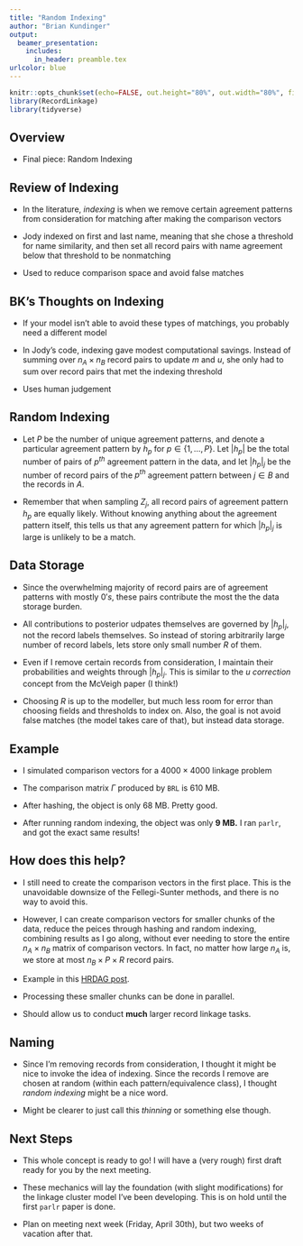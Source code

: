 ```yaml
---
title: "Random Indexing"
author: "Brian Kundinger"
output:
  beamer_presentation:
    includes:
      in_header: preamble.tex  
urlcolor: blue
---
```


```r
knitr::opts_chunk$set(echo=FALSE, out.height="80%", out.width="80%", fig.align = 'center')
library(RecordLinkage)
library(tidyverse)
```

## Overview

- Final piece: Random Indexing

## Review of Indexing

- In the literature, *indexing* is when we remove certain agreement patterns from consideration for matching after making the comparison vectors

- Jody indexed on first and last name, meaning that she chose a threshold for name similarity, and then set all record pairs with name agreement below that threshold to be nonmatching

- Used to reduce comparison space and avoid false matches

## BK's Thoughts on Indexing

- If your model isn't able to avoid these types of matchings, you probably need a different model

- In Jody's code, indexing gave modest computational savings. Instead of summing over $n_A \times n_B$ record pairs to update $m$ and $u$, she only had to sum over record pairs that met the indexing threshold

- Uses human judgement

## Random Indexing

- Let $P$ be the number of unique agreement patterns, and denote a particular agreement pattern by $h_p$ for $p \in \{1, \ldots, P\}$. Let $|h_p|$ be the total number of pairs of $p^{th}$ agreement pattern in the data, and let $|h_p|_j$ be the number of record pairs of the $p^{th}$ agreement pattern between $j\in B$ and the records in $A$.

- Remember that when sampling $Z_j$, all record pairs of agreement pattern $h_p$ are equally likely. Without knowing anything about the agreement pattern itself, this tells us that any agreement pattern for which $|h_p|_j$ is large is unlikely to be a match. 

## Data Storage

- Since the overwhelming majority of record pairs are of agreement patterns with mostly $0's$, these pairs contribute the most the the data storage burden.

- All contributions to posterior udpates themselves are governed by $|h_p|_j$, not the record labels themselves. So instead of storing arbitrarily large number of record labels, lets store only small number $R$ of them.

- Even if I remove certain records from consideration, I maintain their probabilities and weights through $|h_p|_j$. This is similar to the *u correction* concept from the McVeigh paper (I think!)

- Choosing $R$ is up to the modeller, but much less room for error than choosing fields and thresholds to index on. Also, the goal is not avoid false matches (the model takes care of that), but instead data storage. 

## Example

- I simulated comparison vectors for a $4000 \times 4000$ linkage problem

- The comparison matrix $\Gamma$ produced by `BRL` is 610 MB.

- After hashing, the object is only 68 MB. Pretty good. 

- After running random indexing, the object was only **9 MB.** I ran `parlr`, and got the exact same results! 

## How does this help?

- I still need to create the comparison vectors in the first place. This is the unavoidable downsize of the Fellegi-Sunter methods, and there is no way to avoid this. 

- However, I can create comparison vectors for smaller chunks of the data, reduce the peices through hashing and random indexing, combining results as I go along, without ever needing to store the entire $n_A \times n_B$ matrix of comparison vectors. In fact, no matter how large $n_A$ is, we store at most $n_B \times P \times R$ record pairs.

- Example in this [HRDAG post](https://hrdag.org/2013/03/07/hrdags-record-de-duplication/).

- Processing these smaller chunks can be done in parallel. 

- Should allow us to conduct **much** larger record linkage tasks. 

## Naming

- Since I'm removing records from consideration, I thought it might be nice to invoke the idea of indexing. Since the records I remove are chosen at random (within each pattern/equivalence class), I thought *random indexing* might be a nice word. 

- Might be clearer to just call this *thinning* or something else though. 

## Next Steps

- This whole concept is ready to go! I will have a (very rough) first draft ready for you by the next meeting. 

- These mechanics will lay the foundation (with slight modifications) for the linkage cluster model I've been developing. This is on hold until the first `parlr` paper is done. 

- Plan on meeting next week (Friday, April 30th), but two weeks of vacation after that. 
